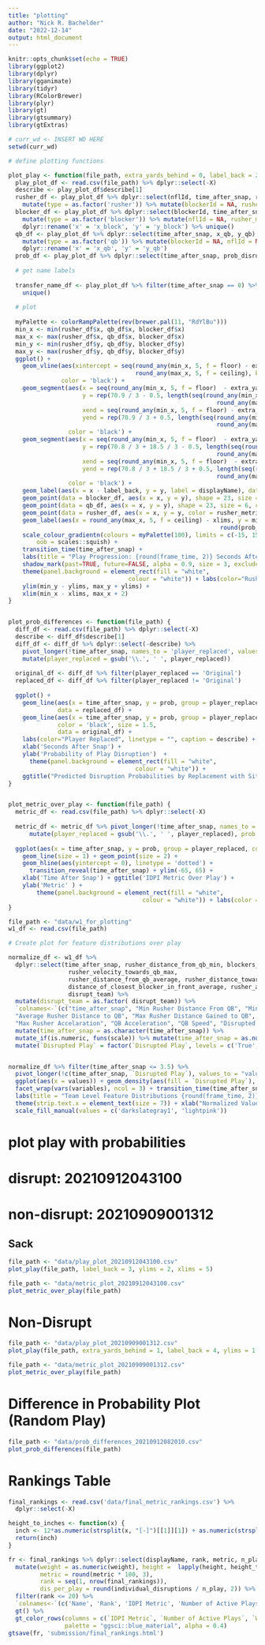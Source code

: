 ```yaml
---
title: "plotting"
author: "Nick R. Bachelder"
date: "2022-12-14"
output: html_document
---
```


```r
knitr::opts_chunk$set(echo = TRUE)
library(ggplot2)
library(dplyr)
library(gganimate)
library(tidyr)
library(RColorBrewer)
library(plyr)
library(gt)
library(gtsummary)
library(gtExtras)

# curr_wd <- INSERT WD HERE
setwd(curr_wd)
```


```r
# define plotting functions

plot_play <- function(file_path, extra_yards_behind = 0, label_back = 2, ylims = 5, xlims = 5) {
  play_plot_df <- read.csv(file_path) %>% dplyr::select(-X)
  describe <- play_plot_df$describe[1]
  rusher_df <- play_plot_df %>% dplyr::select(nflId, time_after_snap, rusher_metric, x, y) %>% 
    mutate(type = as.factor('rusher')) %>% mutate(blockerId = NA, rusher_metric = rusher_metric * 100) %>% unique()
  blocker_df <- play_plot_df %>% dplyr::select(blockerId, time_after_snap, x_block, y_block) %>% 
    mutate(type = as.factor('blocker')) %>% mutate(nflId = NA, rusher_metric= NA) %>%
    dplyr::rename('x' = 'x_block', 'y' = 'y_block') %>% unique()
  qb_df <- play_plot_df %>% dplyr::select(time_after_snap, x_qb, y_qb) %>% unique() %>% 
    mutate(type = as.factor('qb')) %>% mutate(blockerId = NA, nflId = NA, rusher_metric= NA)%>%
    dplyr::rename('x' = 'x_qb', 'y' = 'y_qb')
  prob_df <- play_plot_df %>% dplyr::select(time_after_snap, prob_disrupt)
  
  # get name labels
  
  transfer_name_df <- play_plot_df %>% filter(time_after_snap == 0) %>% dplyr::select(displayName, x, y) %>% 
    unique()
  
  # plot 
  
  myPalette <- colorRampPalette(rev(brewer.pal(11, "RdYlBu"))) 
  min_x <- min(rusher_df$x, qb_df$x, blocker_df$x)
  max_x <- max(rusher_df$x, qb_df$x, blocker_df$x)
  min_y <- min(rusher_df$y, qb_df$y, blocker_df$y)
  max_y <- max(rusher_df$y, qb_df$y, blocker_df$y)
  ggplot() +
    geom_vline(aes(xintercept = seq(round_any(min_x, 5, f = floor) - extra_yards_behind*5 , 
                                    round_any(max_x, 5, f = ceiling), by = 5)), 
               color = 'black') +
    geom_segment(aes(x = seq(round_any(min_x, 5, f = floor)  - extra_yards_behind*5, round_any(max_x, 5, f = ceiling), by = 1 ), 
                     y = rep(70.9 / 3 - 0.5, length(seq(round_any(min_x, 5, f = floor) - 5*extra_yards_behind, 
                                                           round_any(max_x, 5, f = ceiling), by = 1 )) ), 
                     xend = seq(round_any(min_x, 5, f = floor) - extra_yards_behind*5, round_any(max_x, 5, f = ceiling), by = 1 ), 
                     yend = rep(70.9 / 3 + 0.5, length(seq(round_any(min_x, 5, f = floor) - extra_yards_behind*5, 
                                                           round_any(max_x, 5, f = ceiling), by = 1 ))) ), 
                 color = 'black') +
    geom_segment(aes(x = seq(round_any(min_x, 5, f = floor)  - extra_yards_behind*5, round_any(max_x, 5, f = ceiling), by = 1 ), 
                     y = rep(70.8 / 3 + 18.5 / 3 - 0.5, length(seq(round_any(min_x, 5, f = floor)  - extra_yards_behind*5, 
                                                           round_any(max_x, 5, f = ceiling), by = 1 )) ), 
                     xend = seq(round_any(min_x, 5, f = floor)  - extra_yards_behind*5, round_any(max_x, 5, f = ceiling), by = 1 ), 
                     yend = rep(70.8 / 3 + 18.5 / 3 + 0.5, length(seq(round_any(min_x, 5, f = floor)  - extra_yards_behind*5, 
                                                           round_any(max_x, 5, f = ceiling), by = 1 ))) ), 
                 color = 'black') +
    geom_label(aes(x = x - label_back, y = y, label = displayName), data = transfer_name_df) + 
    geom_point(data = blocker_df, aes(x = x, y = y), shape = 23, size = 6, color = 'black') +
    geom_point(data = qb_df, aes(x = x, y = y), shape = 23, size = 6, color = 'black', fill = 'black') + 
    geom_point(data = rusher_df, aes(x = x, y = y, color = rusher_metric), size = 6) +
    geom_label(aes(x = round_any(max_x, 5, f = ceiling) - xlims, y = min_y - 1, label = paste0('Disruption Probability: ', 
                                                            round(prob_disrupt, 4) * 100, '%')),  size = 5, data = prob_df) + 
    scale_colour_gradientn(colours = myPalette(100), limits = c(-15, 15),
        oob = scales::squish) + 
    transition_time(time_after_snap) +
    labs(title = "Play Progression: {round(frame_time, 2)} Seconds After Snap", caption = describe) + 
    shadow_mark(past=TRUE, future=FALSE, alpha = 0.9, size = 3, exclude_layer = c(1, 2, 3, 4, 5, 6, 8) )  + theme_void() + 
    theme(panel.background = element_rect(fill = "white",
                                  colour = "white")) + labs(color="Rusher IDPI Metric") +
    ylim(min_y - ylims, max_y + ylims) + 
    xlim(min_x - xlims, max_x + 2)
}


plot_prob_differences <- function(file_path) {
  diff_df <- read.csv(file_path) %>% dplyr::select(-X)
  describe <- diff_df$describe[1]
  diff_df <- diff_df %>% dplyr::select(-describe) %>% 
    pivot_longer(!time_after_snap, names_to = 'player_replaced', values_to = 'prob') %>% 
    mutate(player_replaced = gsub('\\.', ' ', player_replaced))
  
  original_df <- diff_df %>% filter(player_replaced == 'Original')
  replaced_df <- diff_df %>% filter(player_replaced != 'Original')
  
  ggplot() +
    geom_line(aes(x = time_after_snap, y = prob, group = player_replaced, color = player_replaced), linetype="dotdash", size = 1, 
              data = replaced_df) +
    geom_line(aes(x = time_after_snap, y = prob, group = player_replaced, lty = 'Original'), 
              color = 'black', size = 1.5, 
              data = original_df) + 
    labs(color="Player Replaced", linetype = "", caption = describe) +
    xlab('Seconds After Snap') +
    ylab('Probability of Play Disruption')  + 
      theme(panel.background = element_rect(fill = "white",
                                    colour = "white")) + 
    ggtitle("Predicted Disruption Probabilities by Replacement with Situational Averages")
}


plot_metric_over_play <- function(file_path) {
  metric_df <- read.csv(file_path) %>% dplyr::select(-X)
  
  metric_df <- metric_df %>% pivot_longer(!time_after_snap, names_to = 'player_replaced', values_to = 'prob') %>% 
      mutate(player_replaced = gsub('\\.', ' ', player_replaced), prob = prob * 100)
  
  ggplot(aes(x = time_after_snap, y = prob, group = player_replaced, color = player_replaced), data = metric_df) +
    geom_line(size = 1) + geom_point(size = 2) +
    geom_hline(aes(yintercept = 0), linetype = 'dotted') +
      transition_reveal(time_after_snap) + ylim(-65, 65) + 
    xlab('Time After Snap') + ggtitle('IDPI Metric Over Play') + 
    ylab('Metric' ) +
        theme(panel.background = element_rect(fill = "white",
                                      colour = "white")) + labs(color = 'Player')
}
```



```r
file_path <- "data/w1_for_plotting"
w1_df <- read.csv(file_path)

# Create plot for feature distributions over play

normalize_df <- w1_df %>% 
  dplyr::select(time_after_snap, rusher_distance_from_qb_min, blockers_left_min,
                 rusher_velocity_towards_qb_max,
                 rusher_distance_from_qb_average, rusher_distance_toward_qb_gained_max,
                 distance_of_closest_blocker_in_front_average, rusher_acceleration_towards_qb_max, a_qb, s_qb,
                 disrupt_team) %>%
  mutate(disrupt_team = as.factor( disrupt_team)) %>%
  `colnames<-`(c("time_after_snap", "Min Rusher Distance From QB", "Min Blockers Left", "Max Rusher Velocity To QB",
  "Average Rusher Distance to QB", "Max Rusher Distance Gained to QB", "Distance Closest Blocker", 
  "Max Rusher Accelaration", "QB Acceleration", "QB Speed", "Disrupted Play")) %>%
  mutate(time_after_snap = as.character(time_after_snap)) %>%
  mutate_if(is.numeric, funs(scale)) %>% mutate(time_after_snap = as.numeric(time_after_snap)) %>%
  mutate(`Disrupted Play` = factor(`Disrupted Play`, levels = c('True', 'False')))


normalize_df %>% filter(time_after_snap <= 3.5) %>%
  pivot_longer(!c(time_after_snap, `Disrupted Play`), values_to = "values", names_to = "variables") %>% 
  ggplot(aes(x = values)) + geom_density(aes(fill = `Disrupted Play`), alpha = 0.3) +
  facet_wrap(vars(variables), ncol = 3) + transition_time(time_after_snap) +
  labs(title = "Team Level Feature Distributions {round(frame_time, 2)} Seconds After Snap") + ylim(0, 2) + xlim(-2.5, 2.5) + 
  theme(strip.text.x = element_text(size = 7)) + xlab("Normalized Values") + ylab("Density") %>% 
  scale_fill_manual(values = c('darkslategray1', 'lightpink'))
```

# plot play with probabilities

# disrupt: 20210912043100
# non-disrupt: 20210909001312

## Sack

```r
file_path <- "data/play_plot_20210912043100.csv"
plot_play(file_path, label_back = 3, ylims = 2, xlims = 5)
```

```r
file_path <- "data/metric_plot_20210912043100.csv"
plot_metric_over_play(file_path)
```



# Non-Disrupt

```r
file_path <- "data/play_plot_20210909001312.csv"
plot_play(file_path, extra_yards_behind = 1, label_back = 4, ylims = 1.5, xlims = 7)
```

```r
file_path <- "data/metric_plot_20210909001312.csv"
plot_metric_over_play(file_path)
```





# Difference in Probability Plot (Random Play)

```r
file_path <- "data/prob_differences_20210912082010.csv"
plot_prob_differences(file_path)
```


# Rankings Table

```r
final_rankings <- read.csv('data/final_metric_rankings.csv') %>% 
  dplyr::select(-X)

height_to_inches <- function(x) {
  inch <- 12*as.numeric(strsplit(x, "[-]")[[1]][1]) + as.numeric(strsplit(x, "[-]")[[1]][2])
  return(inch)
}

fr <- final_rankings %>% dplyr::select(displayName, rank, metric, n_play, weight, height, individual_disruptions) %>%
  mutate(weight = as.numeric(weight), height =  lapply(height, height_to_inches) %>% unlist(),
         metric = round(metric * 100, 3),
         rank = seq(1, nrow(final_rankings)),
         dis_per_play = round(individual_disruptions / n_play, 2)) %>%
  filter(rank <= 20) %>%
  `colnames<-`(c('Name', 'Rank', 'IDPI Metric', 'Number of Active Plays', 'Weight (lb)', 'Height (In)', 'Individual Play Disruptions', "Individual Disruptions per Play")) %>%
  gt() %>%
  gt_color_rows(columns = c(`IDPI Metric`, `Number of Active Plays`, `Weight (lb)`, `Height (In)`, `Individual Play Disruptions`, `Individual Disruptions per Play`), 
                palette = "ggsci::blue_material", alpha = 0.4)
gtsave(fr, 'submission/final_rankings.html')
```









